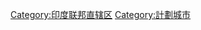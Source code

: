{{catmore}}
{{印度区划分类指南}}
{{Commonscat|Chandigarh}}

[[Category:印度联邦直辖区|Category:印度联邦直辖区]]
[[Category:計劃城市|Category:計劃城市]]